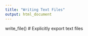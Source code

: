 ```yaml
---
title: "Writing Text Files"
output: html_document
---
```


write_file()    # Explicitly export text files

